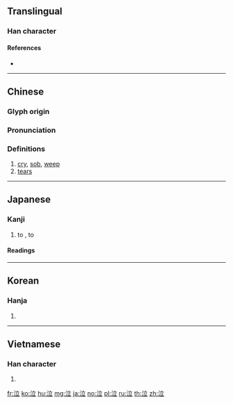 {{character info/new}}
==Translingual==

===Han character===
{{Han char|rn=85|rad=水|as=05|sn=8|four=30118|canj=EYT|ids=⿰氵立}}

====References====
* {{Han ref|kx=0617.090|dkj=17309|dj=1012.070|hdz=31593.020|uh=6CE3|ud=27875|bh=AA5F|bd=43615}}

----

==Chinese==
{{zh-forms}}

===Glyph origin===
{{Han etym}}

===Pronunciation===
{{zh-pron
|m=qì
|c=jap1
|h=pfs=
|md=
|mn=khip
|w=
|mc=y
|oc=y
|cat=v,n
}}

===Definitions===
{{zh-hanzi}}

# [[cry]], [[sob]], [[weep]]
# [[tears]]

----

==Japanese==

===Kanji===
{{ja-kanji|grade=4|rs=水05}}

# to {{l|en|cry}}, to {{l|en|weep}}

====Readings====
{{ja-readings
|goon=[[こう]] (kō) {{non-joyo-reading}}, {{qualifier|historical}} [[こふ]] (kofu)
|kanon=[[きゅう]] (kyū), {{qualifier|historical}} [[きふ]] (kifu)
|kun=[[なく]] ([[泣く]], naku), [[なき]] ([[泣き]], naki)
}}

----

==Korean==

===Hanja===
{{ko-hanja|hangeul=읍}}

# {{defn|lang=ko|sort=水05}}

----

==Vietnamese==

===Han character===
{{vi-hantu|[[khắp]], [[khấp]], [[lớp]], [[rắp]], [[rập]], [[khóc]]|rs=水05}}

# {{defn|lang=vi}}

[[fr:泣]]
[[ko:泣]]
[[hu:泣]]
[[mg:泣]]
[[ja:泣]]
[[no:泣]]
[[pl:泣]]
[[ru:泣]]
[[th:泣]]
[[zh:泣]]